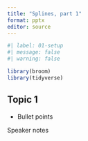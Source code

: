 ```yaml
---
title: "Splines, part 1"
format: pptx
editor: source
---
```


```r
#| label: 01-setup
#| message: false
#| warning: false

library(broom)
library(tidyverse)
```


## Topic 1

-   Bullet points

::: notes

Speaker notes
:::

